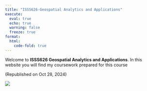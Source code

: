 ```yaml
---
title: "ISSS626-Geospatial Analytics and Applications"
execute: 
  eval: true
  echo: true
  warning: false
  freeze: true
format: 
  html:
    code-fold: true
---
```


Welcome to **ISSS626 Geospatial Analytics and Applications**. In this website you will find my coursework prepared for this course

(Republished on Oct 28, 2024)

![](https://i2-prod.mirror.co.uk/incoming/article6196179.ece/ALTERNATES/s810/MAINearth.jpg)
